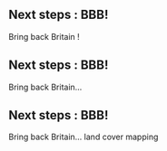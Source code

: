 ## Next steps : BBB!
Bring back Britain !

## Next steps : BBB!
Bring back Britain...

## Next steps : BBB!
Bring back Britain... land cover mapping
